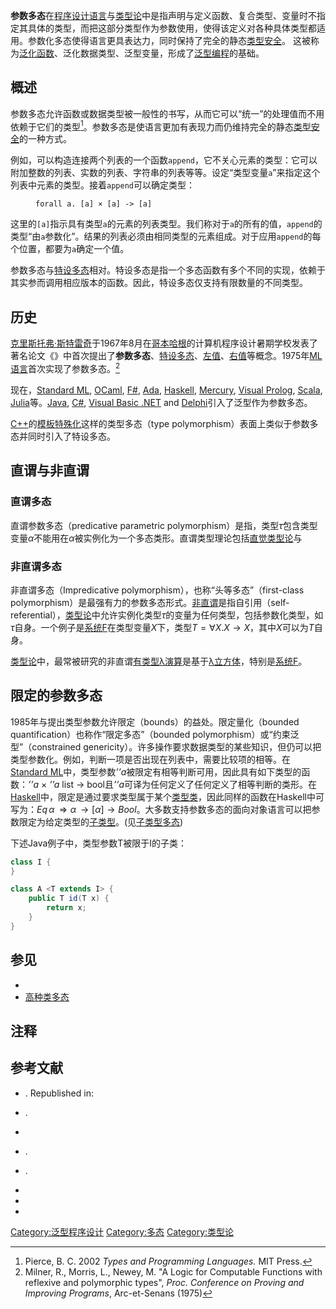 {{noteTA|G1=IT}}{{多态}}

'''参数多态'''在[[程序设计语言|程序设计语言]]与[[类型论|类型论]]中是指声明与定义函数、复合类型、变量时不指定其具体的类型，而把这部分类型作为参数使用，使得该定义对各种具体类型都适用。参数化多态使得语言更具表达力，同时保持了完全的静态[[类型安全|类型安全]]。{{sfn|Pierce|2002}} 这被称为[[泛化函数|泛化函数]]、泛化数据类型、泛型变量，形成了[[泛型编程|泛型编程]]的基础。

==概述==
参数多态允许函数或数据类型被一般性的书写，从而它可以“统一”的处理值而不用依赖于它们的类型<ref name="bjpierce">Pierce, B. C. 2002 ''Types and Programming Languages.'' MIT Press.</ref>。参数多态是使语言更加有表现力而仍维持完全的静态[[类型安全|类型安全]]的一种方式。

例如，可以构造连接两个列表的一个函数<code>append</code>，它不关心元素的类型：它可以附加整数的列表、实数的列表、字符串的列表等等。设定“类型变量<code>a</code>”来指定这个列表中元素的类型。接着<code>append</code>可以确定类型： 
:<code>forall a. [a] × [a] -> [a]</code>
这里的<code>[a]</code>指示具有类型<code>a</code>的元素的列表类型。我们称对于<code>a</code>的所有的值，<code>append</code>的类型“由<code>a</code>参数化”。结果的列表必须由相同类型的元素组成。对于应用<code>append</code>的每个位置，都要为<code>a</code>确定一个值。

参数多态与[[特设多态|特设多态]]相对。特设多态是指一个多态函数有多个不同的实现，依赖于其实参而调用相应版本的函数。因此，特设多态仅支持有限数量的不同类型。

== 历史 ==
[[克里斯托弗·斯特雷奇|克里斯托弗·斯特雷奇]]于1967年8月在[[哥本哈根|哥本哈根]]的计算机程序设计暑期学校发表了著名论文《{{tsl|en|Fundamental Concepts in Programming Languages|编程语言中的基础概念}}》中首次提出了'''参数多态'''、[[特设多态|特设多态]]、[[左值|左值]]、[[右值|右值]]等概念。{{sfn|Strachey|1967}}1975年[[ML语言|ML语言]]首次实现了参数多态。<ref>Milner, R., Morris, L., Newey, M. "A Logic for Computable Functions with reflexive and polymorphic types", <em>Proc. Conference on Proving and Improving Programs</em>, Arc-et-Senans (1975)</ref> 

现在，[[Standard_ML|Standard ML]], [[OCaml|OCaml]], [[F_Sharp|F#]], [[Ada语言|Ada]], [[Haskell|Haskell]], [[Mercury_(编程语言)|Mercury]], [[Visual_Prolog|Visual Prolog]], [[Scala|Scala]], [[Julia_(编程语言)|Julia]]等。[[Java|Java]], [[C_Sharp_(programming_language)|C#]], [[Visual_Basic_.NET|Visual Basic .NET]] and [[Object_Pascal|Delphi]]引入了泛型作为参数多态。

[[C++|C++]]的[[泛型编程#模板特殊化|模板特殊化]]这样的类型多态（type polymorphism）表面上类似于参数多态并同时引入了特设多态。

== 直谓与非直谓 ==

=== 直谓多态 ===
直谓参数多态（predicative parametric polymorphism）是指，类型<math>\tau</math>包含类型变量<math>\alpha</math>不能用在<math>\alpha</math>被实例化为一个多态类形。直谓类型理论包括[[直觉类型论|直觉类型论]]与{{tsl|en|Nuprl|NuPRL}}

=== 非直谓多态 ===
非直谓多态（Impredicative polymorphism），也称“头等多态”（first-class polymorphism）是最强有力的参数多态形式。{{sfn|Pierce|2002|p=340}}[[非直谓性|非直谓]]是指自引用（self-referential），[[类型论|类型论]]中允许实例化类型<math>\tau</math>的变量为任何类型，包括参数化类型，如<math>\tau</math>自身。一个例子是[[系统F|系统F]]在类型变量''X''下，类型<math>T = \forall X. X \to X</math>，其中''X''可以为''T''自身。

[[类型论|类型论]]中，最常被研究的非直谓[[有类型λ演算|有类型λ演算]]是基于[[λ立方体|λ立方体]]，特别是[[系统F|系统F]]。{{sfn|Pierce|2002}}

== 限定的参数多态 ==
{{main|{{en-link|限定量化|Bounded quantification}}}}
1985年{{tsl|en|Luca Cardelli|卢克·卡德利}}与{{tsl|en|Peter Wegner|彼得·瓦格纳}}提出类型参数允许限定（bounds）的益处。{{sfn|Cardelli|Wegner|1985}}限定量化（bounded quantification）也称作“限定多态”（bounded polymorphism）或“约束泛型”（constrained genericity）。许多操作要求数据类型的某些知识，但仍可以把类型参数化。例如，判断一项是否出现在列表中，需要比较项的相等。在[[Standard_ML|Standard ML]]中，类型参数''’’a''被限定有相等判断可用，因此具有如下类型的函数：''’’a'' × ''’’a'' list → bool且''’’a''可译为任何定义了任何定义了相等判断的类形。在[[Haskell|Haskell]]中，限定是通过要求类型属于某个[[类型类|类型类]]，因此同样的函数在Haskell中可写为：<math>{\scriptstyle Eq \, \alpha \, \Rightarrow \alpha \, \rightarrow \left[\alpha \right] \rightarrow Bool}</math>。大多数支持参数多态的面向对象语言可以把参数限定为给定类型的[[子类型|子类型]]。(见[[子类型多态|子类型多态]])

下述Java例子中，类型参数T被限于I的子类：
<syntaxhighlight lang="java">
class I {
}

class A <T extends I> {
    public T id(T x) {
        return x;
    }
}
</syntaxhighlight>

== 参见 ==
* {{le|多态递归|Polymorphic recursion}}
* [[类型类#高种类多态|高种类多态]]

== 注释 ==
{{reflist|2}}

== 参考文献 ==
* {{citation|first=Christopher|last=Strachey|authorlink=Christopher Strachey|year=1967|title=[[Fundamental_Concepts_in_Programming_Languages|Fundamental Concepts in Programming Languages]]|type=Lecture notes|publisher=International Summer School in Computer Programming|location=Copenhagen|ref=harv}}. Republished in: {{cite journal|title=[[Higher-Order_and_Symbolic_Computation|Higher-Order and Symbolic Computation]]|volume=13|pages=11–49|year=2000|doi=10.1023/A:1010000313106}}
* {{citation
 | last = Hindley | first = J. Roger
 | author-link = J. Roger Hindley
 | year = 1969
 | title = The principal type scheme of an object in combinatory logic
 | journal = [[Transactions_of_the_American_Mathematical_Society|Transactions of the American Mathematical Society]]
 | volume = 146
 | pages = 29–60
 | publisher = American Mathematical Society
 | doi = 10.2307/1995158
 | jstor = 1995158
 | mr = 0253905
 | ref = harv
}}.
* {{cite conference
 | first = Jean-Yves | last = Girard | authorlink = Jean-Yves Girard
 | title = Une Extension de l'Interpretation de Gödel à l'Analyse, et son Application à l'Élimination des Coupures dans l'Analyse et la Théorie des Types
 | booktitle = Proceedings of the Second Scandinavian Logic Symposium
 | year = 1971
 | location = Amsterdam
 | pages = 63–92
 | language = fr
 | doi = 10.1016/S0049-237X(08)70843-7
 | ref = harv
}}
* {{citation
 | last = Girard | first = Jean-Yves
 | author-link = Jean-Yves Girard 
 | year = 1972
 | title = Interprétation fonctionnelle et élimination des coupures de l’arithmétique d’ordre supérieur
 | type = Ph.D. thesis
 | publisher = Université Paris 7
 | language = fr
 | ref = harv
}}.
* {{citation
 | last = Reynolds | first = John C.
 | authorlink = John C. Reynolds
 | year = 1974
 | title = Towards a Theory of Type Structure
 | journal = Colloque sur la programmation
 | location = Paris
 | series = [[Lecture_Notes_in_Computer_Science|Lecture Notes in Computer Science]]
 | volume = 19
 | pages = 408–425
 | doi = 10.1007/3-540-06859-7_148
 | ref = harv
}}.
* {{cite journal
 | last = Milner | first = Robin
 | author-link = Robin Milner
 | year = 1978
 | title = A Theory of Type Polymorphism in Programming
 | journal = [[Journal_of_Computer_and_System_Sciences|Journal of Computer and System Sciences]]
 | volume = 17
 | issue = 3
 | pages = 348—375
 | doi = 10.1016/0022-0000(78)90014-4
 | ref = harv
}}
* {{cite journal|last1 = Cardelli|first1 = Luca|authorlink1 = Luca Cardelli|last2 = Wegner|first2 = Peter|authorlink2 = Peter Wegner|title = On Understanding Types, Data Abstraction, and Polymorphism|url = http://lucacardelli.name/Papers/OnUnderstanding.A4.pdf|journal = [[ACM_Computing_Surveys|ACM Computing Surveys]]|date = December 1985|volume = 17|issue = 4|issn = 0360-0300|pages = 471–523|doi = 10.1145/6041.6042|publisher = [[Association_for_Computing_Machinery|ACM]]|location = New York, NY, USA|ref = harv|access-date = 2015-06-13|archive-date = 2019-10-14|archive-url = https://web.archive.org/web/20191014052030/http://lucacardelli.name/Papers/OnUnderstanding.A4.pdf|dead-url = yes}}
* {{cite book|first=Benjamin C.|last=Pierce|authorlink=Benjamin C. Pierce|year=2002|title=Types and Programming Languages|publisher=MIT Press|isbn=978-0-262-16209-8 | ref = harv}}
 
{{数据类型}}
[[Category:泛型程序设计|Category:泛型程序设计]]
[[Category:多态|Category:多态]]
[[Category:类型论|Category:类型论]]